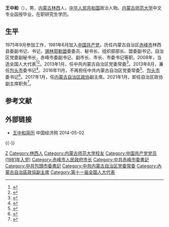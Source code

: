'''王中和'''（{{bd|1957年|9月||catIdx=Wang王}}），男，[[内蒙古|内蒙古]][[林西|林西]]人，[[中华人民共和国|中华人民共和国]]政治人物。[[内蒙古师范大学|内蒙古师范大学]]中文专业函授毕业，在职研究生学历。

== 生平 ==
1975年9月参加工作，1981年6月加入[[中国共产党|中国共产党]]。历任内蒙古自治区[[赤峰市|赤峰市]]林西县委副书记、书记，[[锡林郭勒盟|锡林郭勒盟]]委委员、秘书长、组织部部长、盟委副书记，自治区党委副秘书长，赤峰市委副书记、副市长、市长、市委书记等职。2008年，当选全国人大代表<ref>{{cite news|title=全国人大代表信息-王中和|url= http://210.82.31.1:8084/delegate/viewDelegate.action?dbid=110295|accessdate=2013-04-05|newspaper=全国人大网}}</ref><ref>{{cite web|author=新华网|title=第十一届全国人大代表|url=http://news.xinhuanet.com/ziliao/2008-03/03/content_7708230.htm?node=36628|publisher=新华网|accessdate=2014-01-07|archive-date=2014-01-10|archive-url=https://web.archive.org/web/20140110211415/http://news.xinhuanet.com/ziliao/2008-03/03/content_7708230.htm?node=36628|dead-url=no}}</ref>。2013年1月，任中共内蒙古自治区党委常委<ref>{{cite web|accessdate=2013-04-01|url=http://www.nmg.xinhuanet.com/xwzx/2013-01/24/c_114488289.htm|title=王中和任内蒙古自治区党委常委|publisher=[[新华网|新华网]]|deadurl=yes|archiveurl=https://web.archive.org/web/20130425000139/http://www.nmg.xinhuanet.com/xwzx/2013-01/24/c_114488289.htm|archivedate=2013-04-25}}</ref>。2013年8月，兼任[[包头市|包头市]]委书记<ref>{{cite web|accessdate=2014-06-03|url=http://district.ce.cn/newarea/sddy/201308/20/t20130820_24676873.shtml|title=王中和任包头市委书记 郭启俊不再担任|publisher=[[中国经济网|中国经济网]]|archive-date=2014-05-03|archive-url=https://web.archive.org/web/20140503035603/http://district.ce.cn/newarea/sddy/201308/20/t20130820_24676873.shtml|dead-url=no}}</ref>。2016年11月，不再担任中共内蒙古自治区党委常委<ref>{{cite web|url=http://www.thepaper.cn/newsDetail_forward_1568833|title=第十届内蒙古自治区党委常委班子亮相，李纪恒当选党委书记|publisher=澎湃新闻|accessdate=2016-11-26|archive-date=2016-11-27|archive-url=https://web.archive.org/web/20161127151844/http://www.thepaper.cn/newsDetail_forward_1568833|dead-url=no}}</ref>、[[包头市|包头市]]委书记<ref>{{cite web|accessdate=2016-11-30|url=http://www.thepaper.cn/newsDetail_forward_1571706|title=内蒙古自治区党委常委张院忠任包头市委书记，王中和不再担任|publisher=澎湃新闻|archive-date=2016-12-01|archive-url=https://web.archive.org/web/20161201145219/http://www.thepaper.cn/newsDetail_forward_1571706|dead-url=no}}</ref>。2017年1月，任[[内蒙古自治区政协|内蒙古自治区政协]]副主席。2021年1月，卸任自治区政协副主席职务<ref>{{cite web|url=http://district.ce.cn/newarea/sddy/202101/30/t20210130_36275299.shtml|title=马学军、欧阳晓晖任内蒙古自治区政协副主席 王中和、常军政辞任|publisher=中国经济网|accessdate=2021-01-30|archive-date=2021-11-18|archive-url=https://web.archive.org/web/20211118220812/http://district.ce.cn/newarea/sddy/202101/30/t20210130_36275299.shtml|dead-url=no}}</ref>。

== 参考文献 ==
{{reflist|3}}

== 外部链接 ==
* [http://district.ce.cn/newarea/sddy/201308/20/t20130820_24676873.shtml 王中和简历] {{Wayback|url=http://district.ce.cn/newarea/sddy/201308/20/t20130820_24676873.shtml |date=20140503035603 }} 中国经济网 2014-05-02

{{-}}
{{start box}}
{{s-ppo|cpc}}
{{s-before|[[郭启俊|郭启俊]]}}
{{s-title|[[中国共产党包头市委员会|中国共产党包头市委员会]]书记|2013年8月－2016年11月}}
{{s-after|[[张院忠|张院忠]]}}
{{s-before|[[杭桂林|杭桂林]]}}
{{s-title|[[中国共产党赤峰市委员会|中国共产党赤峰市委员会]]书记|2011年1月－2013年8月}}
{{s-after|[[王程熙|王程熙]]}}
{{s-gov|prc}}
{{s-before|[[徐国元|徐国元]]}}
{{s-title|[[赤峰市人民政府|赤峰市人民政府]]市长|2008年3月－2011年1月}}
{{s-after|[[包满达|包满达]]}}
{{end box}}

{{Authority control}}
{{DEFAULTSORT:Wang王}}
[[Category:王姓|Z]]
[[Category:林西人|Category:林西人]]
[[Category:内蒙古师范大学校友|Category:内蒙古师范大学校友]]
[[Category:中国共产党党员_(1981年入党)|Category:中国共产党党员 (1981年入党)]]
[[Category:赤峰市人民政府市长|Category:赤峰市人民政府市长]]
[[Category:中共赤峰市委書記|Category:中共赤峰市委書記]]
[[Category:中共包頭市委書記|Category:中共包頭市委書記]]
[[Category:中共内蒙古自治区党委常委|Category:中共内蒙古自治区党委常委]]
[[Category:內蒙古自治區政協副主席|Category:內蒙古自治區政協副主席]]
[[Category:第十一届全国人大代表|Category:第十一届全国人大代表]]